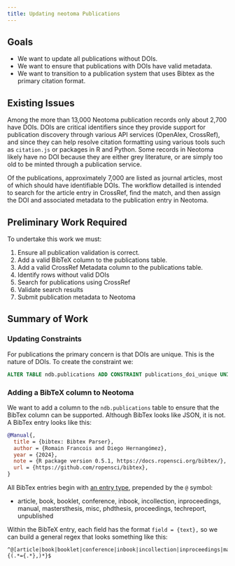 ```yaml
---
title: Updating neotoma Publications
---
```


## Goals

* We want to update all publications without DOIs.
* We want to ensure that publications with DOIs have valid metadata.
* We want to transition to a publication system that uses Bibtex as the primary citation format.

## Existing Issues

Among the more than 13,000 Neotoma publication records only about 2,700 have DOIs. DOIs are critical identifiers since they provide support for publication discovery through various API services (OpenAlex, CrossRef), and since they can help resolve citation formatting using various tools such as `citation.js` or packages in R and Python. Some records in Neotoma likely have no DOI because they are either grey literature, or are simply too old to be minted through a publication service.

Of the publications, approximately 7,000 are listed as journal articles, most of which should have identifiable DOIs. The workflow detailled is intended to search for the article entry in CrossRef, find the match, and then assign the DOI and associated metadata to the publication entry in Neotoma.

## Preliminary Work Required

To undertake this work we must:

1. Ensure all publication validation is correct.
2. Add a valid BibTeX column to the publications table.
3. Add a valid CrossRef Metadata column to the publications table.
4. Identify rows without valid DOIs
5. Search for publications using CrossRef
6. Validate search results
7. Submit publication metadata to Neotoma

## Summary of Work

### Updating Constraints

For publications the primary concern is that DOIs are unique. This is the nature of DOIs. To create the constraint we:

```sql
ALTER TABLE ndb.publications ADD CONSTRAINT publications_doi_unique UNIQUE(doi);
```

### Adding a BibTeX column to Neotoma

We want to add a column to the `ndb.publications` table to ensure that the BibTex column can be supported. Although BibTex looks like JSON, it is not. A BibTex entry looks like this:

```bibtex
@Manual{,
  title = {bibtex: Bibtex Parser},
  author = {Romain Francois and Diego Hernangómez},
  year = {2024},
  note = {R package version 0.5.1, https://docs.ropensci.org/bibtex/},
  url = {https://github.com/ropensci/bibtex},
}
```

All BibTex entries begin with [an entry type](https://www.bibtex.com/e/entry-types/), prepended by the `@` symbol:

* article, book, booklet, conference, inbook, incollection, inproceedings, manual, mastersthesis, misc, phdthesis, proceedings, techreport, unpublished

Within the BibTeX entry, each field has the format `field = {text},` so we can build a general regex that looks something like this:

```regex
^@[article|book|booklet|conference|inbook|incollection|inproceedings|manual|mastersthesis|misc|phdthesis|proceedings|techreport|unpublished]{(.*={.*},)*}$
```
